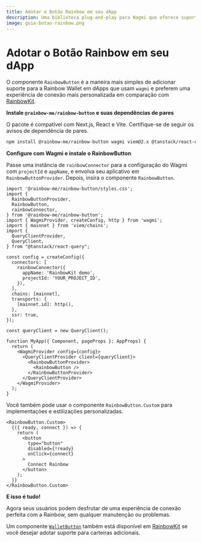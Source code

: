```yaml
---
title: Adotar o Botão Rainbow em seu dApp
description: Uma biblioteca plug-and-play para Wagmi que oferece suporte para carteiras Rainbow em seu dApp
image: guia-botao-rainbow.png
---
```


# Adotar o Botão Rainbow em seu dApp

O componente `RainbowButton` é a maneira mais simples de adicionar suporte para a Rainbow Wallet em dApps que usam `wagmi` e preferem uma experiência de conexão mais personalizada em comparação com [RainbowKit](https://www.rainbowkit.com/docs/installation).

**Instale `@rainbow-me/rainbow-button` e suas dependências de pares**

O pacote é compatível com Next.js, React e Vite. Certifique-se de seguir os avisos de dependência de pares.

```bash
npm install @rainbow-me/rainbow-button wagmi viem@2.x @tanstack/react-query
```

**Configure com Wagmi e instale o RainbowButton**

Passe uma instância de `rainbowConnector` para a configuração do Wagmi com `projectId` e `appName`, e envolva seu aplicativo em `RainbowButtonProvider`. Depois, insira o componente `RainbowButton`.

```tsx
import '@rainbow-me/rainbow-button/styles.css';
import {
  RainbowButtonProvider,
  RainbowButton,
  rainbowConnector,
} from '@rainbow-me/rainbow-button';
import { WagmiProvider, createConfig, http } from 'wagmi';
import { mainnet } from 'viem/chains';
import {
  QueryClientProvider,
  QueryClient,
} from "@tanstack/react-query";

const config = createConfig({
  connectors: [
    rainbowConnector({
      appName: 'RainbowKit demo',
      projectId: 'YOUR_PROJECT_ID',
    }),
  ],
  chains: [mainnet],
  transports: {
    [mainnet.id]: http(),
  },
  ssr: true,
});

const queryClient = new QueryClient();

function MyApp({ Component, pageProps }: AppProps) {
  return (
    <WagmiProvider config={config}>
      <QueryClientProvider client={queryClient}>
        <RainbowButtonProvider>
          <RainbowButton />
        </RainbowButtonProvider>
      </QueryClientProvider>
    </WagmiProvider>
  );
}
```

Você também pode usar o componente `RainbowButton.Custom` para implementações e estilizações personalizadas.

```tsx
<RainbowButton.Custom>
  {({ ready, connect }) => {
    return (
      <button
        type="button"
        disabled={!ready}
        onClick={connect}
      >
        Connect Rainbow
      </button>
    );
  }}
</RainbowButton.Custom>
```

**E isso é tudo!**

Agora seus usuários podem desfrutar de uma experiência de conexão perfeita com a Rainbow, sem qualquer manutenção ou problemas.

Um componente [`WalletButton`](https://www.rainbowkit.com/docs/wallet-button) também está disponível em [RainbowKit](https://www.rainbowkit.com/docs/installation) se você desejar adotar suporte para carteiras adicionais.
